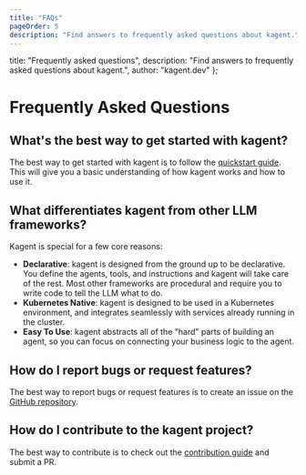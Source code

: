 ```yaml
---
title: "FAQs"
pageOrder: 5
description: "Find answers to frequently asked questions about kagent."
---
```


  title: "Frequently asked questions",
  description: "Find answers to frequently asked questions about kagent.",
  author: "kagent.dev"
};

# Frequently Asked Questions

## What's the best way to get started with kagent?

The best way to get started with kagent is to follow the [quickstart guide](/docs/kagent/getting-started/quickstart). This will give you a basic understanding of how kagent works and how to use it.

## What differentiates kagent from other LLM frameworks?

Kagent is special for a few core reasons:

- **Declarative**: kagent is designed from the ground up to be declarative. You define the agents, tools, and instructions and kagent will take care of the rest. Most other frameworks are procedural and require you to write code to tell the LLM what to do.
- **Kubernetes Native**: kagent is designed to be used in a Kubernetes environment, and integrates seamlessly with services already running in the cluster.
- **Easy To Use**: kagent abstracts all of the "hard" parts of building an agent, so you can focus on connecting your business logic to the agent.

## How do I report bugs or request features?

The best way to report bugs or request features is to create an issue on the [GitHub repository](https://github.com/kagent-dev/kagent/issues).

## How do I contribute to the kagent project?

The best way to contribute is to check out the [contribution guide](https://github.com/kagent-dev/kagent/blob/main/CONTRIBUTION.md) and submit a PR.
